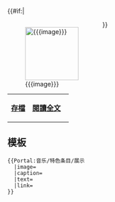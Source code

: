 {{#if:{{{image}}}|<div style="float:left;margin-right:1em">[[Image:{{{image}}}|120px]]
</div>}}{{{text}}} 

{| class="noprint" width="100%"  border="0" style="padding: 0; margin: 0; background-color:transparent"
|-
|<div style="text-align:left;">'''[[Portal:音乐/特色条目|存檔]]'''</div>||
 <div style="text-align:right;margin-right:10px;margin-bottom:4px;">
'''[[{{{link}}}|閱讀全文]]'''
 </div >
|}<noinclude>

== 模板 ==
<pre>
{{Portal:音乐/特色条目/展示
  |image=
  |caption=
  |text=
  |link=
}}
</pre>
</noinclude>